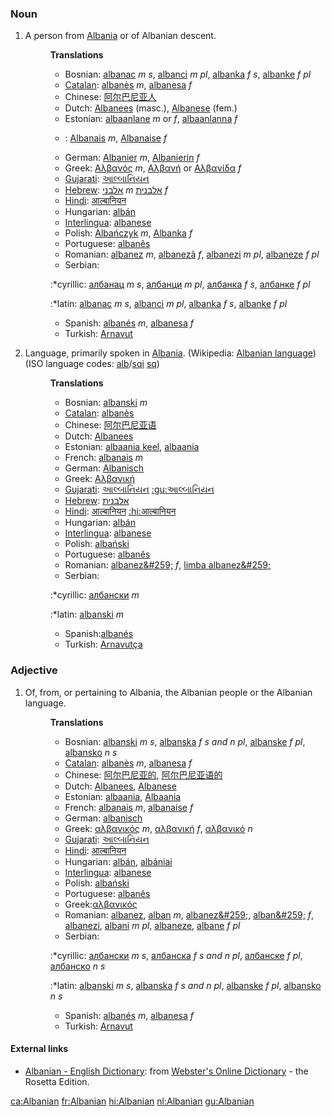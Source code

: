 ===Noun===
#A person from [[Albania]] or of Albanian descent.
#:'''Translations'''
#:*Bosnian: [[albanac]] ''m s'', [[albanci]] ''m pl'', [[albanka]] ''f s'', [[albanke]] ''f pl''
#:*[[Catalan]]: [[albanès]] ''m'', [[albanesa]] ''f''
#:*Chinese: [[阿尔巴尼亚人]]
#:*Dutch:  [[Albanees]] (masc.), [[Albanese]] (fem.)
#:*Estonian: [[albaanlane]] ''m'' or ''f'', [[albaanlanna]] ''f''
#:*{{fr}}: [[Albanais]] ''m'', [[Albanaise]] ''f''
#:*German: [[Albanier]] ''m'', [[Albanierin]] ''f''
#:*Greek: [[Αλβανός]] ''m'', [[Αλβανή]] or [[Αλβανίδα]] ''f''
#:*[[Gujarati]]: [[આલ્બાનિયન]]
#:*[[Hebrew]]: [[אלבני]] ''m'' [[אלבנית]] ''f''
#:*[[Hindi]]: [[आल्बानियन]]
#:*Hungarian: [[albán]]
#:*[[Interlingua]]: [[albanese]]
#:*Polish: [[Albańczyk]] ''m'', [[Albanka]] ''f''
#:*Portuguese: [[albanês]]
#:*Romanian: [[albanez]] ''m'', [[albanezã]] ''f'', [[albanezi]] ''m pl'', [[albaneze]] ''f pl''
#:*Serbian:
#::*cyrillic: [[албанац]] ''m s'', [[албанци]] ''m pl'', [[албанка]] ''f s'', [[албанке]] ''f pl''
#::*latin: [[albanac]] ''m s'', [[albanci]] ''m pl'', [[albanka]] ''f s'', [[albanke]] ''f pl''
#:*Spanish: [[albanés]] ''m'', [[albanesa]] ''f''
#:*Turkish: [[Arnavut]]
#Language, primarily spoken in [[Albania]]. (Wikipedia: [[w:Albanian language|Albanian language]]) (ISO language codes: [[alb]]/[[sqi]]   [[sq]])
#:'''Translations'''
#:*Bosnian: [[albanski]] ''m''
#:*[[Catalan]]: [[albanès]]
#:*Chinese: [[阿尔巴尼亚语]]
#:*Dutch: [[Albanees]]
#:*Estonian: [[albaania keel]], [[albaania]]
#:*French: [[albanais]] ''m''
#:*German: [[Albanisch]]
#:*Greek: [[Αλβανική]]
#:*[[Gujarati]]: [[આલ્બાનિયન]] [[:gu:આલ્બાનિયન]]
#:*[[Hebrew]]: [[אלבנית]]
#:*[[Hindi]]: [[आल्बानियन]] [[:hi:आल्बानियन]]
#:*Hungarian: [[albán]]
#:*[[Interlingua]]: [[albanese]]
#:*Polish: [[albański]]
#:*Portuguese: [[albanês]]
#:*Romanian: [[albanez&#259;]] ''f'', [[limba albanez&#259;]]
#:*Serbian:
#::*cyrillic: [[албански]] ''m''
#::*latin: [[albanski]] ''m''
#:*Spanish:[[albanés]]
#:*Turkish: [[Arnavutça]]

===Adjective===
#Of, from, or pertaining to Albania, the Albanian people or the Albanian language.
#:'''Translations'''
#:*Bosnian: [[albanski]] ''m s'', [[albanska]] ''f s and n pl'', [[albanske]] ''f pl'', [[albansko]] ''n s''
#:*[[Catalan]]: [[albanès]] ''m'', [[albanesa]] ''f''
#:*Chinese: [[阿尔巴尼亚的]], [[阿尔巴尼亚语的]]
#:*Dutch: [[Albanees]], [[Albanese]]
#:*Estonian: [[albaania]], [[Albaania]]
#:*French: [[albanais]] ''m'', [[albanaise]] ''f''
#:*German: [[albanisch]]
#:*Greek: [[αλβανικός]] ''m'', [[αλβανική]] ''f'', [[αλβανικό]] ''n''
#:*[[Gujarati]]: [[આલ્બાનિયન]]
#:*[[Hindi]]: [[आल्बानियन]]
#:*Hungarian: [[albán]], [[albániai]]
#:*[[Interlingua]]: [[albanese]]
#:*Polish: [[albański]]
#:*Portuguese: [[albanês]]
#:*Greek:[[αλβανικός]]
#:*Romanian: [[albanez]], [[alban]] ''m'', [[albanez&#259;]], [[alban&#259;]] ''f'', [[albanezi]], [[albani]] ''m pl'', [[albaneze]], [[albane]] ''f pl''
#:*Serbian:
#::*cyrillic: [[албански]] ''m s'', [[албанска]] ''f s and n pl'', [[албанске]] ''f pl'', [[албанско]] ''n s''
#::*latin: [[albanski]] ''m s'', [[albanska]] ''f s and n pl'', [[albanske]] ''f pl'', [[albansko]] ''n s''
#:*Spanish: [[albanés]] ''m'', [[albanesa]] ''f''
#:*Turkish: [[Arnavut]]

==== External links====
*[http://www.websters-online-dictionary.org/definition/Albanian-english/ Albanian - English Dictionary]: from [http://www.websters-online-dictionary.org Webster's Online Dictionary] - the Rosetta Edition.

[[ca:Albanian]]
[[fr:Albanian]]
[[hi:Albanian]]
[[nl:Albanian]]
[[gu:Albanian]]